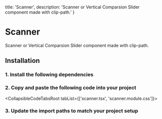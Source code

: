   title: 'Scanner',
  description: 'Scanner or Vertical Comparsion Slider component made with clip-path.'
}

# Scanner

<Description>
Scanner or Vertical Comparsion Slider component made with clip-path.
</Description>

<DemoContainer isRounded>
  <ScannerDemo />
</DemoContainer>

## Installation

### 1. Install the following dependencies

<CodeBlockCommand dependencies='motion' />

### 2. Copy and paste the following code into your project

<CollapsibleCodeTabsRoot tabList={['scanner.tsx', 'scanner.module.css']}>

  <CollapsibleCodeTabsPanel id='scanner.tsx'>
    <FileSource path='/components/libary/scanner.tsx' />
  </CollapsibleCodeTabsPanel>

  <CollapsibleCodeTabsPanel id='scanner.module.css'>
    <FileSource path='/components/libary/scanner.module.css' />
  </CollapsibleCodeTabsPanel>

</CollapsibleCodeTabsRoot>

### 3. Update the import paths to match your project setup

